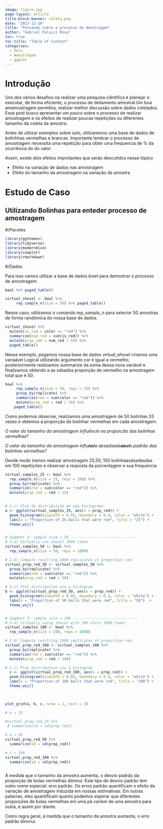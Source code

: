 ```yaml
---
image: figure.jpg
page-layout: article
title-block-banner: coleta.png
date: "2023-12-20"
title: "Pensando sobre o processo de Amostragem"
author: "Gabriel Palucci Rosa"
toc: true
toc-title: "Table of Content"
categories:
  - Solo
  - Amostragem
  - ggplot
---
```


# Introdução

Uns dos vários desafios na realizar uma pesquisa ciêntifica é planejar e executar, de forma eficiente, o processo de deliamento amostral.Um boa amamostragem permitira, realizar melhor discussão sobre dados coletados. Esse post busco apresentar um pouco sobre o processo de realizar amostragem e os efeitos de realizar poucas repetições ou diferentes tamanho da coleta da amostra.

Antes de utilizar exemplos sobre solo, utilizaremos uma base de dados de bolinhhas vermelhas e brancas. Importante lembrar o processo de amostragem necessita uma repetição para obter uma frequencia de % da ocorrência do do valor.

Assim, existe dois efeitos improtantes que serão descutidos nesse tópico

-   Efeito na variação de dados nas amostragem
-   Efeito do tamanho da amostragem na variação da amostra

# Estudo de Caso

## Utilizando Bolinhas para enteder processo de amostragem

#/Pacotes

```r

library(ggthemes)
library(tidyverse)
library(moderndive)
library(cowplot)
library(rmarkdown)
```

#/Dados

Para isso vamos utilizar a base de dados *bowl* para demostrar o processo de amostragem

```r

bowl %>% paged_table()

```

```r

virtual_shovel <- bowl %>% 
     rep_sample_n(size = 50) %>% paged_table()
```

Nesse caso, utilizamos o comando *rep_sample_n* para selecior 50 amostras de forma randômica do nossa base de dados.

```r

virtual_shovel %>%
  mutate(is_red = color == "red") %>% 
  summarize(num_red = sum(is_red)) %>% 
  mutate(prop_red = num_red / 50) %>% 
  paged_table()

```

Nesse exemplo, pegamos nossa base de dados *virtual_shovel* criamos uma variaável Logical utilizando argumento cor é igual a vermelho, posteriormente realizamos summarize da soma dessa nova variável e finalizamos obtendo a as sdsadsa proporção de vermelho na amostragem total que é 50.

```r

bowl %>% 
     rep_sample_n(size = 50, reps = 33) %>% 
     group_by(replicate) %>% 
     summarize(red = sum(color == "red")) %>% 
     mutate(prop_red = red / 50) %>% 
    paged_table()
```

Como podemos observar, realizamos uma amostragem de 50 bolinhas 33 vezes e obtemos a proporção de bolinhar vermelhas em cada amostragem.

*O valor do tamanho da amostragem influência na proporção das bolinhas vermelhas?*

*O valor do tamanho da amostragem influ**nci**a desadsads**asvi**o padrão das bolinhas vermelhas?*

Desde modo iremos realizar amostragem 25,50, 100 bolinhaasdsadasdas em 100 repetições e observar a resposta da porcentagem e sua frequencia

```r


virtual_samples_25 <- bowl %>% 
  rep_sample_n(size = 25, reps = 100) %>% 
  group_by(replicate) %>% 
  summarize(red = sum(color == "red")) %>% 
  mutate(prop_red = red / 25)

  
# 1.c) Plot da dsitribuição em uma histograma
a <- ggplot(virtual_samples_25, aes(x = prop_red)) +
  geom_histogram(binwidth = 0.05, boundary = 0.4, color = "white") +
  labs(x = "Proportion of 25 balls that were red", title = "25") +
  theme_wsj()


# Segment 2: sample size = 50 ------------------------------
# 2.a) Virtually use shovel 1000 times
virtual_samples_50 <- bowl %>% 
  rep_sample_n(size = 50, reps = 1000)

# 2.b) Compute resulting 1000 replicates of proportion red
virtual_prop_red_50 <- virtual_samples_50 %>% 
  group_by(replicate) %>% 
  summarize(red = sum(color == "red")) %>% 
  mutate(prop_red = red / 50)

# 2.c) Plot distribution via a histogram
b <- ggplot(virtual_prop_red_50, aes(x = prop_red)) +
  geom_histogram(binwidth = 0.05, boundary = 0.4, color = "white") +
  labs(x = "Proportion of 50 balls that were red", title = "50")  +
  theme_wsj()


# Segment 3: sample size = 100 ------------------------------
# 3.a) Virtually using shovel with 100 slots 1000 times
virtual_samples_100 <- bowl %>% 
  rep_sample_n(size = 100, reps = 1000)

# 3.b) Compute resulting 1000 replicates of proportion red
virtual_prop_red_100 <- virtual_samples_100 %>% 
  group_by(replicate) %>% 
  summarize(red = sum(color == "red")) %>% 
  mutate(prop_red = red / 100)

# 3.c) Plot distribution via a histogram
  c <- ggplot(virtual_prop_red_100, aes(x = prop_red)) +
  geom_histogram(binwidth = 0.05, boundary = 0.4, color = "white") +
  labs(x = "Proportion of 100 balls that were red", title = "100") +
  theme_wsj()

  
  
plot_grid(a, b, c, nrow = 1, ncol = 3)

```

```r

# n = 25

#virtual_prop_red_25 %>% 
 # summarize(sd = sd(prop_red))

# n = 50
virtual_prop_red_50 %>% 
  summarize(sd = sd(prop_red))

# n = 100
virtual_prop_red_100 %>% 
  summarize(sd = sd(prop_red))



```

À medida que o tamanho da amostra aumenta, o desvio padrão da proporção de bolas vermelhas diminui. Este tipo de desvio padrão tem outro nome especial: erro padrão. Os erros padrão quantificam o efeito da variação de amostragem induzida em nossas estimativas. Em outras palavras, eles quantificam quanto podemos esperar que diferentes proporções de bolas vermelhas em uma pá variem de uma amostra para outra, e assim por diante.

Como regra geral, à medida que o tamanho da amostra aumenta, o erro padrão diminui.
